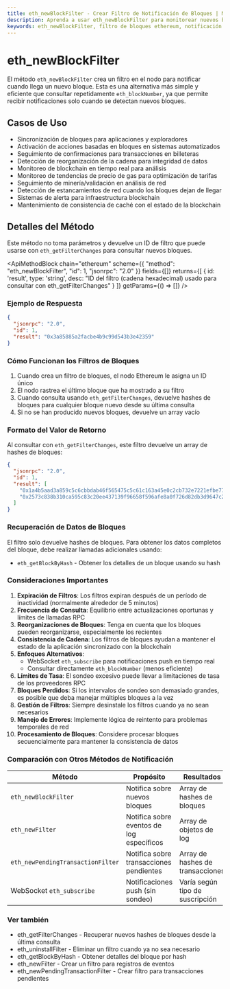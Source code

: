 ```yaml
---
title: eth_newBlockFilter - Crear Filtro de Notificación de Bloques | Métodos API de Ethereum
description: Aprenda a usar eth_newBlockFilter para monitorear nuevos bloques en la blockchain de Ethereum - esencial para rastrear confirmaciones de transacciones, sincronizar aplicaciones y construir exploradores de blockchain en tiempo real.
keywords: eth_newBlockFilter, filtro de bloques ethereum, notificación de nuevos bloques, monitoreo de blockchain, filtro de cabeceras de bloques, seguimiento de bloques, sistema de notificación ethereum, monitoreo de cadena, alertas de bloques, sondeo ethereum, observador de bloques, sincronización blockchain, detección de bloques, eventos de nodo ethereum, blockchain en tiempo real, observador de bloques
---
```


# eth_newBlockFilter

El método `eth_newBlockFilter` crea un filtro en el nodo para notificar cuando llega un nuevo bloque. Esta es una alternativa más simple y eficiente que consultar repetidamente `eth_blockNumber`, ya que permite recibir notificaciones solo cuando se detectan nuevos bloques.

## Casos de Uso

- Sincronización de bloques para aplicaciones y exploradores
- Activación de acciones basadas en bloques en sistemas automatizados
- Seguimiento de confirmaciones para transacciones en billeteras
- Detección de reorganización de la cadena para integridad de datos
- Monitoreo de blockchain en tiempo real para análisis
- Monitoreo de tendencias de precio de gas para optimización de tarifas
- Seguimiento de minería/validación en análisis de red
- Detección de estancamientos de red cuando los bloques dejan de llegar
- Sistemas de alerta para infraestructura blockchain
- Mantenimiento de consistencia de caché con el estado de la blockchain

## Detalles del Método

Este método no toma parámetros y devuelve un ID de filtro que puede usarse con `eth_getFilterChanges` para consultar nuevos bloques.

<ApiMethodBlock
  chain="ethereum"
  scheme={{
    "method": "eth_newBlockFilter",
    "id": 1,
    "jsonrpc": "2.0"
  }}
  fields={[]}
  returns={[
    {
      id: 'result',
      type: 'string',
      desc: "ID del filtro (cadena hexadecimal) usado para consultar con eth_getFilterChanges"
    }
  ]}
  getParams={() => []}
/>

### Ejemplo de Respuesta

```json
{
  "jsonrpc": "2.0",
  "id": 1,
  "result": "0x3a85885a2facbe4b9c99d543b3e42359"
}
```

### Cómo Funcionan los Filtros de Bloques

1. Cuando crea un filtro de bloques, el nodo Ethereum le asigna un ID único
2. El nodo rastrea el último bloque que ha mostrado a su filtro
3. Cuando consulta usando `eth_getFilterChanges`, devuelve hashes de bloques para cualquier bloque nuevo desde su última consulta
4. Si no se han producido nuevos bloques, devuelve un array vacío

### Formato del Valor de Retorno

Al consultar con `eth_getFilterChanges`, este filtro devuelve un array de hashes de bloques:

```json
{
  "jsonrpc": "2.0",
  "id": 1,
  "result": [
    "0x1a4b5aad3a859c5c6cbbdab46f565475c5c61c163a45e0c2cb732e7221efbe77",
    "0x2573c838b310ca595c83c20ee437139f96658f596afe8a0f726d82db3d9647c2"
  ]
}
```

### Recuperación de Datos de Bloques

El filtro solo devuelve hashes de bloques. Para obtener los datos completos del bloque, debe realizar llamadas adicionales usando:

- `eth_getBlockByHash` - Obtener los detalles de un bloque usando su hash

### Consideraciones Importantes

1. **Expiración de Filtros**: Los filtros expiran después de un período de inactividad (normalmente alrededor de 5 minutos)
2. **Frecuencia de Consulta**: Equilibrio entre actualizaciones oportunas y límites de llamadas RPC
3. **Reorganizaciones de Bloques**: Tenga en cuenta que los bloques pueden reorganizarse, especialmente los recientes
4. **Consistencia de Cadena**: Los filtros de bloques ayudan a mantener el estado de la aplicación sincronizado con la blockchain
5. **Enfoques Alternativos**:
   - WebSocket `eth_subscribe` para notificaciones push en tiempo real
   - Consultar directamente `eth_blockNumber` (menos eficiente)
6. **Límites de Tasa**: El sondeo excesivo puede llevar a limitaciones de tasa de los proveedores RPC
7. **Bloques Perdidos**: Si los intervalos de sondeo son demasiado grandes, es posible que deba manejar múltiples bloques a la vez
8. **Gestión de Filtros**: Siempre desinstale los filtros cuando ya no sean necesarios
9. **Manejo de Errores**: Implemente lógica de reintento para problemas temporales de red
10. **Procesamiento de Bloques**: Considere procesar bloques secuencialmente para mantener la consistencia de datos

### Comparación con Otros Métodos de Notificación

| Método                           | Propósito                                 | Resultados                     | Mejor Para                              |
|----------------------------------|-----------------------------------------|--------------------------------|------------------------------------------|
| `eth_newBlockFilter`             | Notifica sobre nuevos bloques             | Array de hashes de bloques     | Monitoreo a nivel de bloque             |
| `eth_newFilter`                  | Notifica sobre eventos de log específicos | Array de objetos de log        | Aplicaciones basadas en eventos         |
| `eth_newPendingTransactionFilter`| Notifica sobre transacciones pendientes   | Array de hashes de transacciones | Monitoreo de mempool                    |
| WebSocket `eth_subscribe`        | Notificaciones push (sin sondeo)          | Varía según tipo de suscripción | Aplicaciones en tiempo real             |

### Ver también

- <Link to="/docs/ethereum/core-methods/eth_getFilterChanges" title="Recuperar nuevos bloques desde la última consulta">eth_getFilterChanges</Link> - Recuperar nuevos hashes de bloques desde la última consulta
- <Link to="/docs/ethereum/core-methods/eth_uninstallFilter" title="Limpiar filtros cuando ya no sean necesarios">eth_uninstallFilter</Link> - Eliminar un filtro cuando ya no sea necesario
- <Link to="/docs/ethereum/core-methods/eth_getBlockByHash" title="Obtener información detallada del bloque usando hash">eth_getBlockByHash</Link> - Obtener detalles del bloque por hash
- <Link to="/docs/ethereum/core-methods/eth_newFilter" title="Crear filtros para eventos de contratos inteligentes">eth_newFilter</Link> - Crear un filtro para registros de eventos
- <Link to="/docs/ethereum/core-methods/eth_newPendingTransactionFilter" title="Monitorear transacciones pendientes en el mempool">eth_newPendingTransactionFilter</Link> - Crear filtro para transacciones pendientes
